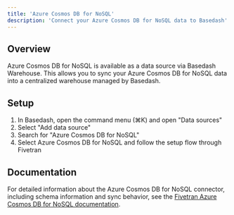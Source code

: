 ```yaml
---
title: 'Azure Cosmos DB for NoSQL'
description: 'Connect your Azure Cosmos DB for NoSQL data to Basedash'
---
```


## Overview

Azure Cosmos DB for NoSQL is available as a data source via Basedash Warehouse. This allows you to sync your Azure Cosmos DB for NoSQL data into a centralized warehouse managed by Basedash.

## Setup

1. In Basedash, open the command menu (⌘K) and open "Data sources"
2. Select "Add data source"
3. Search for "Azure Cosmos DB for NoSQL"
4. Select Azure Cosmos DB for NoSQL and follow the setup flow through Fivetran

## Documentation

For detailed information about the Azure Cosmos DB for NoSQL connector, including schema information and sync behavior, see the [Fivetran Azure Cosmos DB for NoSQL documentation](https://fivetran.com/docs/connectors/databases/cosmos).
